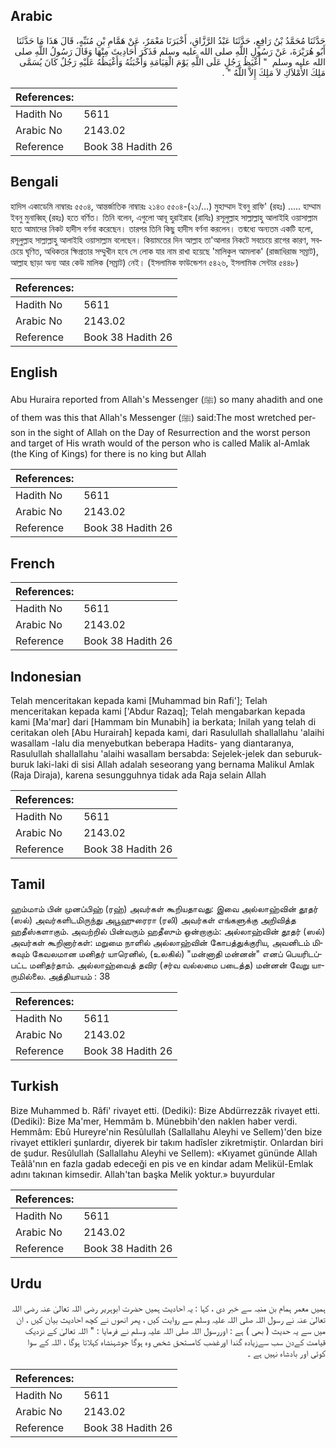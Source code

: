 ## Arabic


<div dir="rtl" lang="ar" style={{fontSize:'larger',backgroundColor:'#f8f9fa',padding:20}}>
حَدَّثَنَا مُحَمَّدُ بْنُ رَافِعٍ، حَدَّثَنَا عَبْدُ الرَّزَّاقِ، أَخْبَرَنَا مَعْمَرٌ، عَنْ هَمَّامِ بْنِ مُنَبِّهٍ، قَالَ هَذَا مَا حَدَّثَنَا أَبُو هُرَيْرَةَ، عَنْ رَسُولِ اللَّهِ صلى الله عليه وسلم فَذَكَرَ أَحَادِيثَ مِنْهَا وَقَالَ رَسُولُ اللَّهِ صلى الله عليه وسلم ‏ "‏ أَغْيَظُ رَجُلٍ عَلَى اللَّهِ يَوْمَ الْقِيَامَةِ وَأَخْبَثُهُ وَأَغْيَظُهُ عَلَيْهِ رَجُلٌ كَانَ يُسَمَّى مَلِكَ الأَمْلاَكِ لاَ مَلِكَ إِلاَّ اللَّهُ ‏"‏ ‏.‏
</div>
<div style={{backgroundColor:'#f8f9fa',padding:20, marginBottom: 10}}><table> <thead> <tr> <th>References:</th> <th></th> </tr> </thead> <tbody><tr><td>Hadith No</td><td>5611</td></tr><tr><td>Arabic No</td><td>2143.02</td></tr><tr><td>Reference</td><td>Book 38 Hadith 26</td></tr></tbody></table></div>

## Bengali


<div dir="ltr" lang="bn" style={{fontSize:'larger',backgroundColor:'#f8f9fa',padding:20}}>
হাদিস একাডেমি নাম্বারঃ ৫৫০৪, আন্তর্জাতিক নাম্বারঃ ২১৪৩ ৫৫০৪-(২১/…) মুহাম্মাদ ইবনু রাফি' (রহঃ) ..... হাম্মাম ইবনু মুনাব্বিহ্ (রহঃ) হতে বর্ণিত। তিনি বলেন, এগুলো আবূ হুরাইরাহ (রাযিঃ) রসূলুল্লাহ সাল্লাল্লাহু আলাইহি ওয়াসাল্লাম হতে আমাদের নিকট হাদীস বর্ণনা করেছেন। তারপর তিনি কিছু হাদীস বর্ণনা করলেন। তন্মধ্যে অন্যতম একটি হলো, রসূলুল্লাহ সাল্লাল্লাহু আলাইহি ওয়াসাল্লাম বলেছেন। কিয়ামতের দিন আল্লাহ তা'আলার নিকটে সবচেয়ে রাগের কারণ, সবচেয়ে ঘৃণিত, অধিকতর ক্ষিপ্রতার সম্মুখীন হবে সে লোক যার নাম রাখা হয়েছে 'মালিকুল আমলাক' (রাজাধিরাজ সম্রাট), আল্লাহ ছাড়া অন্য আর কেউ মালিক (সম্রাট) নেই। (ইসলামিক ফাউন্ডেশন ৫৪২৬, ইসলামিক সেন্টার ৫৪৪৮)
</div>
<div style={{backgroundColor:'#f8f9fa',padding:20, marginBottom: 10}}><table> <thead> <tr> <th>References:</th> <th></th> </tr> </thead> <tbody><tr><td>Hadith No</td><td>5611</td></tr><tr><td>Arabic No</td><td>2143.02</td></tr><tr><td>Reference</td><td>Book 38 Hadith 26</td></tr></tbody></table></div>

## English


<div dir="ltr" lang="en" style={{fontSize:'larger',backgroundColor:'#f8f9fa',padding:20}}>
Abu Huraira reported from Allah's Messenger (ﷺ) so many ahadith and one of them was this that Allah's Messenger (ﷺ) said:The most wretched person in the sight of Allah on the Day of Resurrection and the worst person and target of His wrath would of the person who is called Malik al-Amlak (the King of Kings) for there is no king but Allah
</div>
<div style={{backgroundColor:'#f8f9fa',padding:20, marginBottom: 10}}><table> <thead> <tr> <th>References:</th> <th></th> </tr> </thead> <tbody><tr><td>Hadith No</td><td>5611</td></tr><tr><td>Arabic No</td><td>2143.02</td></tr><tr><td>Reference</td><td>Book 38 Hadith 26</td></tr></tbody></table></div>

## French


<div dir="ltr" lang="fr" style={{fontSize:'larger',backgroundColor:'#f8f9fa',padding:20}}>

</div>
<div style={{backgroundColor:'#f8f9fa',padding:20, marginBottom: 10}}><table> <thead> <tr> <th>References:</th> <th></th> </tr> </thead> <tbody><tr><td>Hadith No</td><td>5611</td></tr><tr><td>Arabic No</td><td>2143.02</td></tr><tr><td>Reference</td><td>Book 38 Hadith 26</td></tr></tbody></table></div>

## Indonesian


<div dir="ltr" lang="id" style={{fontSize:'larger',backgroundColor:'#f8f9fa',padding:20}}>
Telah menceritakan kepada kami [Muhammad bin Rafi']; Telah menceritakan kepada kami ['Abdur Razaq]; Telah mengabarkan kepada kami [Ma'mar] dari [Hammam bin Munabih] ia berkata; Inilah yang telah di ceritakan oleh [Abu Hurairah] kepada kami, dari Rasulullah shallallahu 'alaihi wasallam -lalu dia menyebutkan beberapa Hadits- yang diantaranya, Rasulullah shallallahu 'alaihi wasallam bersabda: Sejelek-jelek dan seburuk-buruk laki-laki di sisi Allah adalah seseorang yang bernama Malikul Amlak (Raja Diraja), karena sesungguhnya tidak ada Raja selain Allah
</div>
<div style={{backgroundColor:'#f8f9fa',padding:20, marginBottom: 10}}><table> <thead> <tr> <th>References:</th> <th></th> </tr> </thead> <tbody><tr><td>Hadith No</td><td>5611</td></tr><tr><td>Arabic No</td><td>2143.02</td></tr><tr><td>Reference</td><td>Book 38 Hadith 26</td></tr></tbody></table></div>

## Tamil


<div dir="ltr" lang="ta" style={{fontSize:'larger',backgroundColor:'#f8f9fa',padding:20}}>
ஹம்மாம் பின் முனப்பிஹ் (ரஹ்) அவர்கள் கூறியதாவது: இவை அல்லாஹ்வின் தூதர் (ஸல்) அவர்களிடமிருந்து அபூஹுரைரா (ரலி) அவர்கள் எங்களுக்கு அறிவித்த ஹதீஸ்களாகும். அவற்றில் பின்வரும் ஹதீஸும் ஒன்றாகும்: அல்லாஹ்வின் தூதர் (ஸல்) அவர்கள் கூறினார்கள்: மறுமை நாளில் அல்லாஹ்வின் கோபத்துக்குரிய, அவனிடம் மிகவும் கேவலமான மனிதர் யாரெனில், (உலகில்) "மன்னாதி மன்னன்" எனப் பெயரிடப்பட்ட மனிதர்தாம். அல்லாஹ்வைத் தவிர (சர்வ வல்லமை படைத்த) மன்னன் வேறு யாருமில்லை. அத்தியாயம் : 38
</div>
<div style={{backgroundColor:'#f8f9fa',padding:20, marginBottom: 10}}><table> <thead> <tr> <th>References:</th> <th></th> </tr> </thead> <tbody><tr><td>Hadith No</td><td>5611</td></tr><tr><td>Arabic No</td><td>2143.02</td></tr><tr><td>Reference</td><td>Book 38 Hadith 26</td></tr></tbody></table></div>

## Turkish


<div dir="ltr" lang="tr" style={{fontSize:'larger',backgroundColor:'#f8f9fa',padding:20}}>
Bize Muhammed b. Râfi' rivayet etti. (Dediki): Bize Abdürrezzâk rivayet etti. (Dediki): Bize Ma'mer, Hemmâm b. Münebbih'den naklen haber verdi. Hemmâm: Ebû Hureyre'nin Resûlullah (Sallallahu Aleyhi ve Sellem)'den bize rivayet ettikleri şunlardır, diyerek bir takım hadîsler zikretmiştir. Onlardan biri de şudur. Resûlullah (Sallallahu Aleyhi ve Sellem): «Kıyamet gününde Allah Teâlâ'nın en fazla gadab edeceği en pis ve en kindar adam Melikül-Emlak adını takınan kimsedir. Allah'tan başka Melik yoktur.» buyurdular
</div>
<div style={{backgroundColor:'#f8f9fa',padding:20, marginBottom: 10}}><table> <thead> <tr> <th>References:</th> <th></th> </tr> </thead> <tbody><tr><td>Hadith No</td><td>5611</td></tr><tr><td>Arabic No</td><td>2143.02</td></tr><tr><td>Reference</td><td>Book 38 Hadith 26</td></tr></tbody></table></div>

## Urdu


<div dir="rtl" lang="ur" style={{fontSize:'larger',backgroundColor:'#f8f9fa',padding:20}}>
ہمیں معمر ہمام بن منبہ سے خبر دی ، کہا : یہ احادیث ہمیں حضرت ابوہریر رضی اللہ تعالیٰ عنہ رضی اللہ تعالیٰ عنہ نے رسول اللہ صلی اللہ علیہ وسلم سے روایت کیں ، پھر انھوں نے کچھ احادیث بیان کیں ، ان میں سے یہ حدیث ( بھی ) ہے : اوررسول اللہ صلی اللہ علیہ وسلم نے فرمایا : " اللہ تعالیٰ کے نزدیک قیامت کےدن سب سےزیادہ گندا اورغضب کامستحق شخص وہ ہوگا جوشہنشاہ کہلاتا ہوگا ، اللہ کے سوا کوئی اور بادشاہ نہیں ہے ۔
</div>
<div style={{backgroundColor:'#f8f9fa',padding:20, marginBottom: 10}}><table> <thead> <tr> <th>References:</th> <th></th> </tr> </thead> <tbody><tr><td>Hadith No</td><td>5611</td></tr><tr><td>Arabic No</td><td>2143.02</td></tr><tr><td>Reference</td><td>Book 38 Hadith 26</td></tr></tbody></table></div>